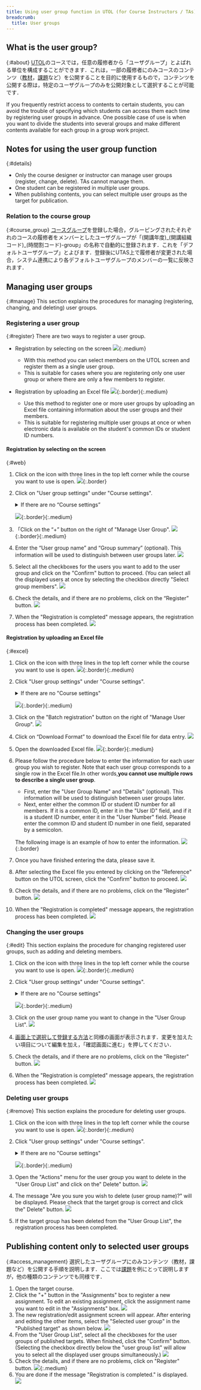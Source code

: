 ```yaml
---
title: Using user group function in UTOL (for Course Instructors / TAs)
breadcrumb:
  title: User groups
---
```


## What is the user group?
{:#about}
[UTOL](/utol/)のコースでは，任意の履修者から「ユーザグループ」とよばれる単位を構成することができます．これは，一部の履修者にのみコースのコンテンツ（[教材](/utol/lecturers/materials/)，[課題](/utol/lecturers/assignments/)など）を公開することを目的に使用するもので，コンテンツを公開する際は，特定のユーザグループのみを公開対象として選択することが可能です．

If you frequently restrict access to contents to certain students, you can avoid the trouble of specifying which students can access them each time by registering user groups in advance. One possible case of use is when you want to divide the students into several groups and make different contents available for each group in a group work project.

## Notes for using the user group function
{:#details}
- Only the course designer or instructor can manage user groups (register, change, delete). TAs cannot manage them.
- One student can be registered in multiple user groups.
- When publishing contents, you can select multiple user groups as the target for publication.

### Relation to the course group
{:#course_group}
[コースグループ](/utol/lecturers/settings/course_group/)を登録した場合，グルーピングされたそれぞれのコースの履修者をメンバーとしたユーザグループが「(開講年度)\_(開講組織コード)\_(時間割コード)-group」の名称で自動的に登録されます．これを「デフォルトユーザグループ」とよびます．登録後にUTAS上で履修者が変更された場合，システム連携により各デフォルトユーザグループのメンバーの一覧に反映されます．

## Managing user groups
{:#manage}
This section explains the procedures for managing (registering, changing, and deleting) user groups.

### Registering a user group
{:#register}
There are two ways to register a user group.

- Registration by selecting on the screen
![](register_web.png){:.medium}
    - With this method you can select members on the UTOL screen and register them as a single user group.
    - This is suitable for cases where you are registering only one user group or where there are only a few members to register.

- Registration by uploading an Excel file
![](register_excel.png){:.border}{:.medium}
    - Use this method to register one or more user groups by uploading an Excel file containing information about the user groups and their members.
    - This is suitable for registering multiple user groups at once or when electronic data is available on the student's common IDs or student ID numbers.

#### Registration by selecting on the screen

{:#web}
1. Click on the icon with three lines in the top left corner while the course you want to use is open.
![](sidebar.png){:.border}
1. Click on "User group settings" under "Course settings".
    <details>
    <summary>If there are no “Course settings”</summary>
        あなたにはこの操作に必要な<a href=#details>権限</a>がありません．必要と思われる場合は，授業を担当する教員と<a href=/utol/lecturers/settings/course_participants/>権限の付与</a>についてご相談ください．
    </details>

    ![](sidebar_ug.png){:.border}{:.medium}
1. 「Click on the “+” button on the right of "Manage User Group".
![](ug_manage_plus.png){:.border}{:.medium}
1. Enter the “User group name” and “Group summary” (optional). This information will be used to distinguish between user groups later.
![](label.png)
1. Select all the checkboxes for the users you want to add to the user group and click on the "Confirm" button to proceed. (You can select all the displayed users at once by selecting the checkbox directly "Select group members".
![](checkboxes.png)
1. Check the details, and if there are no problems, click on the “Register” button.
![](confirm.png)
1. When the "Registration is completed" message appears, the registration process has been completed.
![](finished.png)

#### Registration by uploading an Excel file
{:#excel}
1. Click on the icon with three lines in the top left corner while the course you want to use is open.
![](sidebar.png){:.border}{:.medium}
1. Click "User group settings" under "Course settings".
    <details>
    <summary>If there are no "Course settings"</summary>
        あなたにはこの操作に必要な<a href=#details>権限</a>がありません．必要と思われる場合は，授業を担当する教員と<a href=/utol/lecturers/settings/course_participants/>権限の付与</a>についてご相談ください．
    </details>

    ![](sidebar_ug.png){:.border}{:.medium}
1. Click on the "Batch registration" button on the right of "Manage User Group".
![](ug_manage_whole.png)
1. Click on “Download Format” to download the Excel file for data entry.
![](format_download.png)
1. Open the downloaded Excel file.
![](register_excel.png){:.border}{:.medium}
1. Please follow the procedure below to enter the information for each user group you wish to register. Note that each user group corresponds to a single row in the Excel file.In other words,**you cannot use multiple rows to describe a single user group**.
    - First, enter the "User Group Name" and "Details" (optional). This information will be used to distinguish between user groups later.
    - Next, enter either the common ID or student ID number for all members. If it is a common ID, enter it in the "User ID" field, and if it is a student ID number, enter it in the "User Number" field. Please enter the common ID and student ID number in one field, separated by a semicolon.
  
    The following image is an example of how to enter the information.
![](sample.png){:.border}
1. Once you have finished entering the data, please save it.
1. After selecting the Excel file you entered by clicking on the "Reference" button on the UTOL screen, click the "Confirm" button to proceed.
![](browse.png)
1. Check the details, and if there are no problems, click on the “Register” button.
![](confirm_excel.png)
1. When the "Registration is completed" message appears, the registration process has been completed.
![](finished.png)

### Changing the user groups
{:#edit}
This section explains the procedure for changing registered user groups, such as adding and deleting members.
1. Click on the icon with three lines in the top left corner while the course you want to use is open.
![](sidebar.png){:.border}{:.medium}
1. Click "User group settings" under "Course settings".
    <details>
    <summary>If there are no "Course settings"</summary>
        あなたにはこの操作に必要な<a href=#details>権限</a>がありません．必要と思われる場合は，授業を担当する教員と<a href=/utol/lecturers/settings/course_participants/>権限の付与</a>についてご相談ください．
    </details>

    ![](sidebar_ug.png){:.border}{:.medium}
1. Click on the user group name you want to change in the "User Group List".
![](fix.png)
1. [画面上で選択して登録する方法](#web)と同様の画面が表示されます．変更を加えたい項目について編集を加え，「確認画面に進む」を押してください．
1. Check the details, and if there are no problems, click on the "Register" button.
![](confirm.png)
1. When the "Registration is completed" message appears, the registration process has been completed.
![](finished.png)

### Deleting user groups
{:#remove}
This section explains the procedure for deleting user groups.
1. Click on the icon with three lines in the top left corner while the course you want to use is open.
![](sidebar.png){:.border}{:.medium}
1. Click "User group settings" under "Course settings".
    <details>
    <summary>If there are no "Course settings"</summary>
        あなたにはこの操作に必要な<a href=#details>権限</a>がありません．必要と思われる場合は，授業を担当する教員と<a href=/utol/lecturers/settings/course_participants/>権限の付与</a>についてご相談ください．
    </details>

    ![](sidebar_ug.png){:.border}{:.medium}
1. Open the "Actions" menu for the user group you want to delete in the "User Group List" and click on the" Delete" button.
![](del.png)
1. The message "Are you sure you wish to delete (user group name)?" will be displayed. Please check that the target group is correct and click the" Delete" button.
![](confirm_del.png)
1. If the target group has been deleted from the "User Group List",  the registration process has been completed.

## Publishing content only to selected user groups
{:#access_management}
選択したユーザグループにのみコンテンツ（教材，課題など）を公開する手順を説明します．ここでは[課題](/utol/lecturers/assignments/)を例にとって説明しますが，他の種類のコンテンツでも同様です．
1. Open the target course.
1. Click the "+" button in the "Assignments" box to register a new assignment. To edit an existing assignment, click the assignment name you want to edit in the "Assignments" box.
![](assignments.png)
1. The new registration/edit assignment screen will appear. After entering and editing the other items, select the "Selected user group" in the "Published target" as shown below.
![](selected_ug.png)
1. From the "User Group List", select all the checkboxes for the user groups of published targets. When finished, click the "Confirm" button. (Selecting the checkbox directly below the "user group list" will allow you to select all the displayed user groups simultaneously.)
![](assignments_ug_checkboxes.png)
1. Check the details, and if there are no problems, click on "Register" button.
![](confirm_assignments.png){:.medium}
1. You are done if the message "Registration is completed." is displayed.
![](finished.png)
